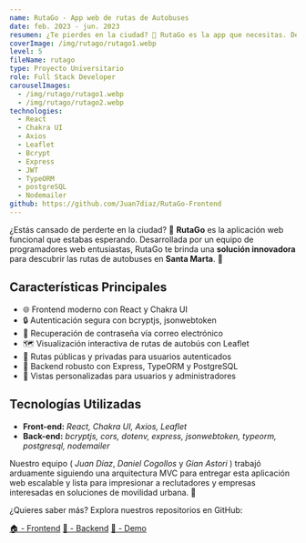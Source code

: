 ```yaml
---
name: RutaGo - App web de rutas de Autobuses
date: feb. 2023 - jun. 2023
resumen: ¿Te pierdes en la ciudad? 🤔 RutaGo es la app que necesitas. Descubre rutas de autobuses en Santa Marta con facilidad. 🌴
coverImage: /img/rutago/rutago1.webp
level: 5
fileName: rutago
type: Proyecto Universitario
role: Full Stack Developer
carouselImages:
  - /img/rutago/rutago1.webp
  - /img/rutago/rutago2.webp
technologies:
  - React
  - Chakra UI
  - Axios
  - Leaflet
  - Bcrypt
  - Express
  - JWT
  - TypeORM
  - postgreSQL
  - Nodemailer
github: https://github.com/Juan7diaz/RutaGo-Frontend
---
```


¿Estás cansado de perderte en la ciudad? 🤔 **RutaGo** es la aplicación web funcional que estabas esperando. Desarrollada por un equipo de programadores web entusiastas, RutaGo te brinda una **solución innovadora** para descubrir las rutas de autobuses en **Santa Marta**. 🌴


## Características Principales

- 🌐 Frontend moderno con React y Chakra UI
- 🔒 Autenticación segura con bcryptjs, jsonwebtoken
- 📧 Recuperación de contraseña vía correo electrónico
- 🗺️ Visualización interactiva de rutas de autobús con Leaflet
- 🔐 Rutas públicas y privadas para usuarios autenticados
- 📡 Backend robusto con Express, TypeORM y PostgreSQL
- 👤 Vistas personalizadas para usuarios y administradores

## Tecnologías Utilizadas

- **Front-end:** *React, Chakra UI, Axios, Leaflet*
- **Back-end:** *bcryptjs, cors, dotenv, express, jsonwebtoken, typeorm, postgresql, nodemailer*

Nuestro equipo ( *Juan Díaz*, *Daniel Cogollos* y *Gian Astori* ) trabajó arduamente siguiendo una arquitectura MVC para entregar esta aplicación web escalable y lista para impresionar a reclutadores y empresas interesadas en soluciones de movilidad urbana. 🚀

¿Quieres saber más? Explora nuestros repositorios en GitHub:

[🏠 - Frontend](https://github.com/Juan7diaz/RutaGo-Frontend)
[🎒 - Backend](https://github.com/Juan7diaz/RutaGo-Backend)
[🚀 - Demo](https://rutago.netlify.app/)
